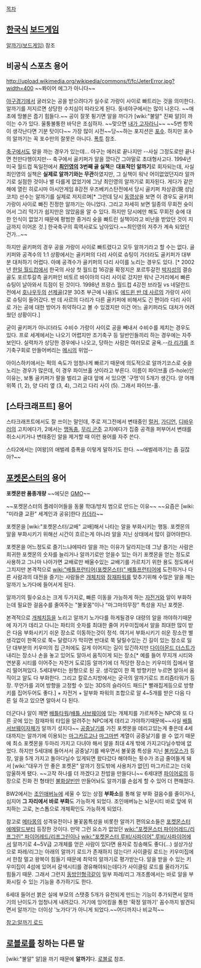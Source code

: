 [[목차]]

== [[한국]]식 [[보드게임]] ==
[[알까기(보드게임)]] 참조
== 비공식 스포츠 용어 ==
http://upload.wikimedia.org/wikipedia/commons/f/fc/JeterError.jpg?width=400
~~퐈이어 에그가 아니다~~

[[야구]]경기에서 굴러오는 공을 받으려다가 실수로 가랑이 사이로 빠트리는 것을 의미한다. 알까기를 저지르면 상당한 수치심이 따라오게 된다. 동네야구에서는 많이 나온다. ~~애초에 땅볼은 줍기 힘들다.~~ 공이 잘못 튕기면 알을 까다가 [wiki:"불알" 진짜 알]이 까이는 수가 있다. 울퉁불퉁한 바닥은 조심하자. ~~맞으면 [[내가 고자라니]]~~ ~~5번 항목이 생각난다면 기분 탓이다~~ 가장 많이 시전~~당~~하는 포지션은 [[포수]]. 하지만 포수의 알까기는 꼭 포수만의 잘못은 아니다. [[폭투]] 참조.

[[축구]]에서도 알을 까는 경우가 있는데... 야구는 에러로 끝나지만 --사실 그정도로만 끝나면 천만다행이지만-- 축구에서 골키퍼가 알을 깠다간 그야말로 초대형사고다. 1994년 미국 월드컵 독일전에서 '''[[최인영]]의 3번째 골 실책'''은 '''대표적인 알까기'''로 회자되는데, 사실 최인영의 실책은 '''실제로 알까기와는 무관'''하였지만, 그 실책이 워낙 어이없었던지라 알까기로 실점한 것이나 별 다를게 없었기에 그냥 최인영의 알까기로 회자된다. 게다가 같은 해에 열린 히로시마 아시안게임 8강전 우즈베키스탄전에서 당시 골키퍼 차상광(現 성남 코치) 선수는 알까기를 실제로 저지르며[* 그런데 당시 [http://news.kbs.co.kr/news/NewsView.do?SEARCH_PAGE_NO=&SEARCH_NEWS_CODE=2422337 동영상]을 보면 이 경우도 골키퍼 가랑이 사이로 빠진 진정한 알까기는 아니었다. 그리고 자세히 보면 일종의 무회전 슛이어서 그리 막기가 쉽지만은 않았음을 알 수 있다. 하지만 당시에만 해도 무회전 슛에 대한 인식이 없었기 때문에 평범한 중거리 슛을 빠트린 실책이라고 비난을 받았던 것이 지금까지 이어온 것.] 한국축구의 흑역사로도 남아있다.~~최인영의 저주가 계속 되었던 건가...~~

하지만 골키퍼의 경우 공을 가랑이 사이로 빠트렸다고 모두 알까기라고 할 수는 없다. 골키퍼와 공격수의 1:1 상황에서는 골키퍼의 다리 사이로 슈팅이 가더라도 골키퍼가 대부분 대처하기 어렵다. 아예 공격수가 골키퍼의 다리 사이를 노리는 경우도 있다.  [* 2002년 [[한일 월드컵]]에서 한국의 사상 첫 월드컵 16강을 확정지은 포르투갈전 [[박지성]]의 결승골도 포르투갈측 골키퍼인 비토르 바이아의 다리 사이로 갔지만 워낙 근거리에서 빠른 슈팅이 날아와서 득점이 된 것이다. 1998년 프랑스 월드컵 4강전 브라질 vs 네덜란드 전에서 [[호나우두]]의 [http://www.youtube.com/watch?v=NoJQcw9ls_8 선제골](2분 30초 부근에 나옴)도 [[에드윈 반 데 사르]]의 가랑이 사이로 슈팅이 들어갔다. 반 데 사르의 다리가 다른 골키퍼에 비해서도 긴 편이라 다리 사이로 가는 공에 대한 방어가 취약하다고 볼 수 있겠지만 이건 어느 골키퍼라도 대처가 어려웠던 상황이다.] 

굳이 골키퍼가 아니더라도 수비수 가랑이 사이로 공을 빼내서 수비수를 제치는 경우도 있다. 프로 세계에서는 나오기 어렵지만 조기축구 등 일반인들끼리 하는 경우에는 자주 보인다. 실력차가 상당한 경우에나 나오고, 당하는 사람은 여러모로 굴욕.--[[라 리가]]를 조기축구회로 만들어버리는 [[메시]]의 위엄--

아이스하키에서는 퍽의 속도가 엄청나게 빠르기 때문에 의도적으로 알까기코스로 슛을 노리는 경우가 많은데, 이 경우 파이브홀 샷이라고 부른다. 이름이 파이브홀 (5-hole)인 이유는, 보통 골키퍼가 팔을 벌리고 골대 앞에 서 있으면 '구멍'이 5개가 생긴다. 양 어깨 위쪽 (1, 2), 양 다리 옆 (3, 4), 그리고 다리 사이 (5). 그래서 파이브-홀.

== [스타크래프트] 용어 ==

스타크래프트에서도 잘 쓰이는 말인데, 주로 저그전에서 변태중인 [[럴커]], [[가디언]], [[디바우러]]의 고치에다가, 2에서는 [[맹독충]], [[무리 군주]] 고치에다가 집중 공격을 퍼부어서 변태를 취소시키거나 변태중인 알을 제거할 때 이런 용어를 자주 쓴다.

스타2에서는 [여왕]의 애벌레 증폭을 이렇게 말하기도 한다. ~~애벌레까기는 좀 길잖아?~~

== [[포켓몬스터]]의 용어 ==
'''포켓몬판 품종개량''' ~~에딧은 [[GMO]]~~

~~포켓몬스터의 플레이어들을 동물 학대/방치 범으로 만드는 이유~~
~~요즘은 [wiki: "미라클 교환" 세계인과 공유]한다 [[카더라]]~~

포켓몬을 [wiki:"포켓몬스터/교배" 교배]해서 나타는 알을 부화시키는 행동. 포켓몬의 알을 부화시키기 위해선 시간이 흐르는게 아니라 알을 지닌 상태에서 많이 걸어야한다.

포켓몬을 어느정도로 즐기느냐에따라 알을 까는 이유가 달라지는데 그냥 즐기는 사람은 희귀한 포켓몬의 숫자를 늘리거나 알까기로만 얻을수 있는 아기 포켓몬을 얻는 정도로 사용하고 그나마 나아가면 교배로만 배울수있는 교배기를 가르치기 위한 용도 정도에서 그치지만 본격적으로 [[wiki:"배틀프런티어(포켓몬스터)" 배틀프런티어]]에 도전하거나 다른 사람과의 대전을 즐기는 사람들은 [[개체치]]와 [[잠재파워]]를 맞추기위해 수많은 알을 깨는 알까기 노가다에 들어서게 된다.

알까기의 필수요소는 크게 두가지로, 빠른 이동을 가능하게 하는 [[자전거]]와 알이 부화하는데 필요한 걸음수를 줄여주는 "불꽃몸"이나 "마그마의무장" 특성을 지닌 포켓몬.

본격적으로 [[개체치]]등을 노리고 알까기 노가다를 하게될경우 대량의 알을 까야하기때문에 자기가 데리고 다니는 파티의 숫자를 최대한 줄여 키우미집에서 알을 최대한 많이 받은 다음 부화시키기 쉬운 장소로 이동하는것이 정석. 여기서 부화시키기 쉬운 장소란 별 생각없이 한쪽으로 쭉~ 달렸다가 막히면 반대로 쭉 달릴수있는 긴 길이 있는 장소로 일단 대부분의 키우미의 집 근처에도 길게 이어지는 길이 있긴하지만 [[다이아몬드 더스트]]가 내리는 장소나 손을 놓고 있어도 알아서 움직이게 되는 장소[* 예를 들어 무지개 시티와 연분홍 시티를 이어주는 자전거 도로]등 알까기에 더 적당한 장소는 키우미의 집에서 멀리 떨어져있다. 5세대부터는 원형으로 된 곳. 생각없이 한 쪽 방향키만 누르면 알아서 움직이고 알도 다 부화한다. 그리고 칼로스지방에서는 궁극의 알까기로드 프리즘타워가 등장. 무언가를 괴어 방향을 고정할 수 있는 3DS의 슬라이드 패드[* 빨래집게등으로 방향키를 집어두어도 좋다.] + 자전거 + 알부화 파워의 조합으로 알 4~5개를 받은 다음 다른 일 하고 있으면 알아서 다 된다. 

더군다나 알이 깨면 [[배틀타워]]/[[배틀 서브웨이]]에 있는 개체치를 가르쳐주는 NPC와 또 다른 곳에 있는 잠재파워 타입을 알려주는 NPC에게 데리고 가야하기때문에~~사실 [[배틀서브웨이]]자체가 알까기 성지다~~ [[공중날기]]를 가진 포켓몬을 데리고있는게 좋은데 4세대까지는 알까기에 이용되는 [[마그카르고]]나 [[마그마번]] 계열이 공중날기를 쓸 수 없기 때문에 최소 포켓몬을 두마리 가지고 다녀야 해서 알을 최대 4개 밖에 가지고다닐수밖에 없었다. 하지만 5세대에 들어서서 공중날기를 배우면서 불꽃몸 특성을 지닌 [[불카모스]]가 등장, 알을 5개 가지고 돌아다닐수 있게되면 왔다갔다 해야하는 횟수가 조금 줄어들게 돼서 [wiki:"대우가 안 좋은 포켓몬" 알까기 정도밖에 사용처가 없던] 마그카르고는 더욱 암울하게 됐다. ~~고작 하나를 더 까겠다고 찬밥을 만들다니~~ 6세대엔 [[파이어로]]의 등장으로 진화 전 형태인 [[불화살빈]]만 만들어놔도 알까기를 손쉽게 할 수 있어 더 편해졌다.

BW2에서는 [[조인애버뉴]]에 세울 수 있는 상점 '''부화소'''를 통해 알 부화 걸음수를 줄이거나, 심지어 '''그 자리에서 바로 부화'''도 가능하게 되었다. 조인애버뉴는 뇌문시티 바로 앞에 위치하는 고로, 논스톱으로 개체확인도 가능하게 되었다.

참고로 [[메타몽]]의 성격유전이나 불꽃몸특성을 비롯한 알까기 편의요소들은 [[포켓몬스터 에메랄드]]부터 등장한 것이다. 만약 그런 요소가 없었던 [[wiki:"포켓몬스터 파이어레드/리프그린" 파이어레드/리프그린]]이나 [[wiki:"포켓몬스터 루비/사파이어" 루비/사파이어]]에서 알까기로 4~5V급 고개체를 얻은 사람이 있다면 용자로 칭송해도 좋다(...) 설상가상으로 파레/리그는 아래의 알까기 로드가 존재하지 않는다!! 사이클링 로드는 키우미집에서 한참 멀고 왕복이 힘들기 때문에 최악의 알까기로 평가받는다. 알을 받을 수 있는 키우미집이 4섬에 있어서 갈색시티를 경유해야되는데다가 사이클링 로드를 올라가기도 힘들기 때문. 그래서 그런지 [[동방인형극]]같이 일부 파레/리그 개조롬에서는 바로 알을 부화시킬 수 있는 기능을 추가하기도 한다.

6세대 들어선 붉은 실에 부모의 스탯중 5개가 유전되게 만드는 기능이 추가되면서 알까기의 난이도가 엄청나게 내려갔다.  거기에 잉어킹을 통한 '확정 알까기' 꼼수까지 발견되면서 알까기는 더이상 '노가다'가 아니게 되었다.~~어디까지나 비교적~~

[http://ko.pokemon.wikia.com/wiki/%EC%95%8C%EA%B9%8C%EA%B8%B0%EB%A1%9C%EB%93%9C  참고:알까기 로드]

== [[로블로]]를 칭하는 다른 말 ==
[wiki:"불알" 알]을 까기 때문에 '''알까기'''다. [[로블로]] 참조.
